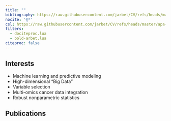 ```yaml
---
title: ""
bibliography: https://raw.githubusercontent.com/jarbet/CV/refs/heads/master/jaron_published.bib
nocite: '@*'
csl: https://raw.githubusercontent.com/jarbet/CV/refs/heads/master/apa-cv.csl
filters:
  - dociteproc.lua
  - bold-arbet.lua
citeproc: false
---
```


## Interests

* Machine learning and predictive modeling
* High-dimensional "Big Data"
* Variable selection
* Multi-omics cancer data integration
* Robust nonparametric statistics


## Publications
